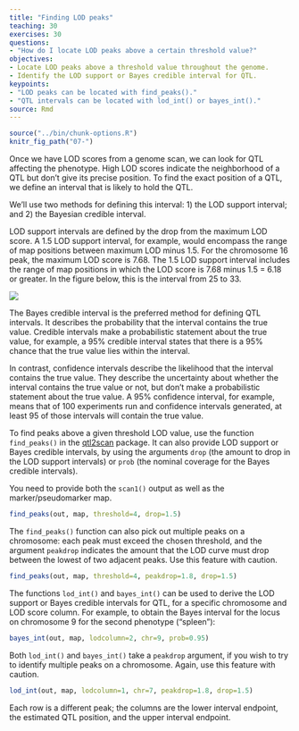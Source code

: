 ```yaml
---
title: "Finding LOD peaks"
teaching: 30
exercises: 30
questions:
- "How do I locate LOD peaks above a certain threshold value?"
objectives:
- Locate LOD peaks above a threshold value throughout the genome.
- Identify the LOD support or Bayes credible interval for QTL.
keypoints:
- "LOD peaks can be located with find_peaks()."
- "QTL intervals can be located with lod_int() or bayes_int()."
source: Rmd
---
```


```r
source("../bin/chunk-options.R")
knitr_fig_path("07-")
```

Once we have LOD scores from a genome scan, we can look for QTL affecting the phenotype. High LOD scores indicate the neighborhood of a QTL but don't give its precise position. To find the exact position of a QTL, we define an interval that is likely to hold the QTL.

We'll use two methods for defining this interval: 1) the LOD support interval; and 2) the Bayesian credible interval.

LOD support intervals are defined by the drop from the maximum LOD score. A 1.5 LOD support interval, for example, would encompass the range of map positions between maximum LOD minus 1.5. For the chromosome 16 peak, the maximum LOD score is 7.68. The 1.5 LOD support interval includes the range of map positions in which the LOD score is 7.68 minus 1.5 = 6.18 or greater. In the figure below, this is the interval from 25 to 33.

![](../fig/lod-support.png)

The Bayes credible interval is the preferred method for defining QTL intervals. It describes the probability that the interval contains the true value. Credible intervals make a probabilistic statement about the true value, for example, a 95% credible interval states that there is a 95% chance that the true value lies within the interval.

In contrast, confidence intervals describe the likelihood that the interval contains the true value.  They describe the uncertainty about whether the interval contains the true value or not, but don't make a probabilistic statement about the true value. A 95% confidence interval, for example, means that of 100 experiments run and confidence intervals generated, at least 95 of those intervals will contain the true value.

To find peaks above a given threshold LOD value, use the function `find_peaks()` in the
[qtl2scan](https://github.com/rqtl/qtl2scan) package. It can also provide LOD support or Bayes credible intervals, by using the arguments `drop` (the amount to drop in the LOD support intervals) or `prob` (the nominal coverage for the Bayes credible intervals).

You need to provide both the `scan1()` output as well as the marker/pseudomarker map.

```r
find_peaks(out, map, threshold=4, drop=1.5)
```

The `find_peaks()` function can also pick out multiple peaks on a chromosome: each peak must exceed the chosen threshold, and the argument `peakdrop` indicates the amount that the LOD curve must drop between the lowest of two adjacent peaks.  Use this feature with caution.

```r
find_peaks(out, map, threshold=4, peakdrop=1.8, drop=1.5)
```

The functions `lod_int()` and `bayes_int()` can be used to derive the LOD support or Bayes credible intervals for QTL, for a specific chromosome and LOD score column. For example, to obtain the Bayes
interval for the locus on chromosome 9 for the second phenotype ("spleen"):

```r
bayes_int(out, map, lodcolumn=2, chr=9, prob=0.95)
```

Both `lod_int()` and `bayes_int()` take a `peakdrop` argument, if you wish to try to identify multiple peaks on a chromosome. Again, use this feature with caution.

```r
lod_int(out, map, lodcolumn=1, chr=7, peakdrop=1.8, drop=1.5)
```

Each row is a different peak; the columns are the lower interval endpoint, the estimated QTL position, and the upper interval endpoint.

